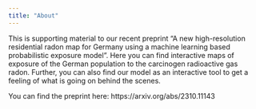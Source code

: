 ```yaml
---
title: "About"
---
```


This is supporting material to our recent preprint "A new high-resolution residential radon map for Germany using a machine learning based probabilistic exposure model". Here you can find interactive maps of exposure of the German population to the carcinogen radioactive gas radon. Further, you can also find our model as an interactive tool to get a feeling of what is going on behind the scenes.

You can find the preprint here: https://arxiv.org/abs/2310.11143
